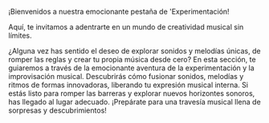 ¡Bienvenidos a nuestra emocionante pestaña de 'Experimentación!

Aquí, te invitamos a adentrarte en un mundo de creatividad musical sin límites.

¿Alguna vez has sentido el deseo de explorar sonidos y melodías únicas, de romper las reglas y crear tu propia música desde cero? En esta sección, te guiaremos a través de la emocionante aventura de la experimentación y la improvisación musical. Descubrirás cómo fusionar sonidos, melodías y ritmos de formas innovadoras, liberando tu expresión musical interna. Si estás listo para romper las barreras y explorar nuevos horizontes sonoros, has llegado al lugar adecuado. ¡Prepárate para una travesía musical llena de sorpresas y descubrimientos! 